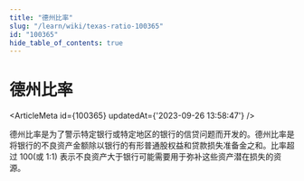 ```yaml
---
title: "德州比率"
slug: "/learn/wiki/texas-ratio-100365"
id: "100365"
hide_table_of_contents: true
---
```



# 德州比率

<ArticleMeta id={100365} updatedAt={'2023-09-26 13:58:47'} />
<div className='border-solid border-b border-t-0 my-4 border-[var(--ifm-color-gray-300)]' />

德州比率是为了警示特定银行或特定地区的银行的信贷问题而开发的。德州比率是将银行的不良资产金额除以银行的有形普通股权益和贷款损失准备金之和。比率超过 100(或 1:1) 表示不良资产大于银行可能需要用于弥补这些资产潜在损失的资源。
